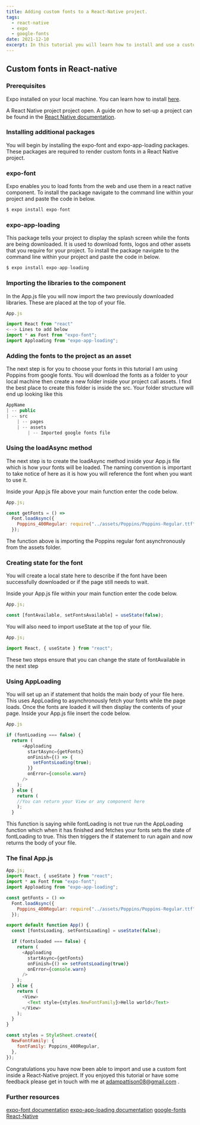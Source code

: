 ```yaml
---
title: Adding custom fonts to a React-Native project.
tags:
  - react-native
  - expo
  - google-fonts
date: 2021-12-10
excerpt: In this tutorial you will learn how to install and use a custom font in a React-Native project. The final code pattern can be used within any react native component that you require to have a custom font.
---
```


## Custom fonts in React-native

### Prerequisites

Expo installed on your local machine. You can learn how to install [here](https://docs.expo.dev/).

A React Native project project open. A guide on how to set-up a project can be found in the [React Native documentation](https://reactnative.dev/docs/environment-setup).

### Installing additional packages

You will begin by installing the expo-font and expo-app-loading packages. These packages are required to render custom fonts in a React Native project.

### expo-font

Expo enables you to load fonts from the web and use them in a react native component. To install the package navigate to the command line within your project and paste the code in below.

```javascript
$ expo install expo-font
```

### expo-app-loading

This package tells your project to display the splash screen while the fonts are being downloaded. It is used to download fonts, logos and other assets that you require for your project. To install the package navigate to the command line within your project and paste the code in below.

```javascript
$ expo install expo-app-loading
```

### Importing the libraries to the component

In the App.js file you will now import the two previously downloaded libraries. These are placed at the top of your file.

```javascript
App.js

import React from "react"
<--> Lines to add below
import * as Font from "expo-font";
import Apploading from "expo-app-loading";
```

### Adding the fonts to the project as an asset

The next step is for you to choose your fonts in this tutorial I am using Poppins from google fonts. You will download the fonts as a folder to your local machine then create a new folder inside your project call assets. I find the best place to create this folder is inside the src. Your folder structure will end up looking like this

```javascript
AppName
| -- public
| -- src
    | -- pages
    | -- assets
        | -- Imported google fonts file
```

### Using the loadAsync method

The next step is to create the loadAsync method inside your App.js file which is how your fonts will be loaded. The naming convention is important to take notice of here as it is how you will reference the font when you want to use it.

Inside your App.js file above your main function enter the code below.

```javascript
App.js;

const getFonts = () =>
  Font.loadAsync({
    Poppins_400Regular: require("../assets/Poppins/Poppins-Regular.ttf"),
  });
```

The function above is importing the Poppins regular font asynchronously from the assets folder.

### Creating state for the font

You will create a local state here to describe if the font have been successfully downloaded or if the page still needs to wait.

Inside your App.js file within your main function enter the code below.

```javascript
App.js;

const [fontAvailable, setFontsAvailable] = useState(false);
```

You will also need to import useState at the top of your file.

```javascript
App.js;

import React, { useState } from "react";
```

These two steps ensure that you can change the state of fontAvailable in the next step

### Using AppLoading

You will set up an if statement that holds the main body of your file here. This uses AppLoading to asynchronously fetch your fonts while the page loads. Once the fonts are loaded it will then display the contents of your page. Inside your App.js file insert the code below.

```javascript
App.js

if (fontLoading === false) {
  return (
      <Apploading
        startAsync={getFonts}
        onFinish={() => {
          setFontsLoading(true);
        }}
        onError={console.warn}
      />
    );
  } else {
    return (
    //You can return your View or any component here
    );
  }
```

This function is saying while fontLoading is not true run the AppLoading function which when it has finished and fetches your fonts sets the state of fontLoading to true. This then triggers the if statement to run again and now returns the body of your file.

### The final App.js

```javascript
App.js;
import React, { useState } from "react";
import * as Font from "expo-font";
import Apploading from "expo-app-loading";

const getFonts = () =>
  Font.loadAsync({
    Poppins_400Regular: require("../assets/Poppins/Poppins-Regular.ttf"),
  });

export default function App() {
  const [fontsLoading, setFontsLoading] = useState(false);

  if (fontsloaded === false) {
    return (
      <Apploading
        startAsync={getFonts}
        onFinish={() => setFontsLoading(true)}
        onError={console.warn}
      />
    );
  } else {
    return (
      <View>
        <Text style={styles.NewFontFamily}>Hello world</Text>
      </View>
    );
  }
}

const styles = StyleSheet.create({
  NewFontFamily: {
    fontFamily: Poppins_400Regular,
  },
});
```

Congratulations you have now been able to import and use a custom font inside a React-Native project. If you enjoyed this tutorial or have some feedback please get in touch with me at adampattison08@gmail.com .

### Further resources

[expo-font documentation](https://docs.expo.dev/versions/latest/sdk/font/)
[expo-app-loading documentation](https://docs.expo.dev/versions/latest/sdk/app-loading/)
[google-fonts ](https://fonts.google.com/)
[React-Native](https://reactnative.dev/)
